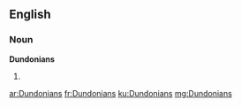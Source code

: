 ==English==

===Noun===
'''Dundonians'''

# {{plural of|[[Dundonian]]}}

[[ar:Dundonians]]
[[fr:Dundonians]]
[[ku:Dundonians]]
[[mg:Dundonians]]